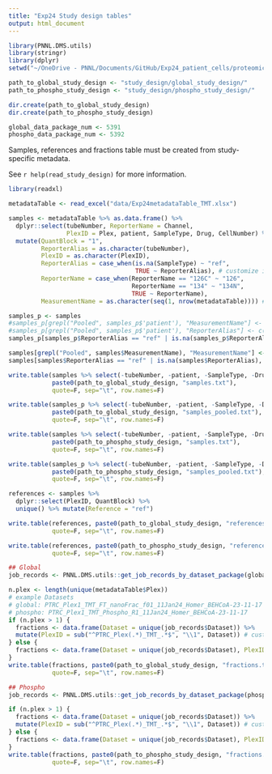 ```yaml
---
title: "Exp24 Study design tables"
output: html_document
---
```


```r
library(PNNL.DMS.utils)
library(stringr)
library(dplyr)
setwd("~/OneDrive - PNNL/Documents/GitHub/Exp24_patient_cells/proteomics/")
```



```r
path_to_global_study_design <- "study_design/global_study_design/"
path_to_phospho_study_design <- "study_design/phospho_study_design/"

dir.create(path_to_global_study_design)
dir.create(path_to_phospho_study_design)

global_data_package_num <- 5391
phospho_data_package_num <- 5392

```


Samples, references and fractions table must be created from study-specific metadata. 

See `r help(read_study_design)` for more information.


```r
library(readxl)

metadataTable <- read_excel("data/Exp24metadataTable_TMT.xlsx")

samples <- metadataTable %>% as.data.frame() %>%
  dplyr::select(tubeNumber, ReporterName = Channel, 
                PlexID = Plex, patient, SampleType, Drug, CellNumber) %>%
  mutate(QuantBlock = "1",
         ReporterAlias = as.character(tubeNumber),
         PlexID = as.character(PlexID),
         ReporterAlias = case_when(is.na(SampleType) ~ "ref",
                                   TRUE ~ ReporterAlias), # customize if reference changes
         ReporterName = case_when(ReporterName == "126C" ~ "126",       ## Here we make the channel names match the
                                  ReporterName == "134" ~ "134N",       ## format of the converter_ion conversion table.
                                  TRUE ~ ReporterName),
         MeasurementName = as.character(seq(1, nrow(metadataTable)))) # measurement names must be unique

samples_p <- samples
#samples_p[grepl("Pooled", samples_p$'patient'), "MeasurementName"] <- c("Pooled 1", "Pooled 2")
#samples_p[grepl("Pooled", samples_p$'patient'), "ReporterAlias"] <- c("Pooled 1", "Pooled 2")
samples_p[samples_p$ReporterAlias == "ref" | is.na(samples_p$ReporterAlias), "MeasurementName"] <- NA

samples[grepl("Pooled", samples$MeasurementName), "MeasurementName"] <- NA
samples[samples$ReporterAlias == "ref" | is.na(samples$ReporterAlias), "MeasurementName"] <- NA

write.table(samples %>% select(-tubeNumber, -patient, -SampleType, -Drug, -CellNumber), 
            paste0(path_to_global_study_design, "samples.txt"),
            quote=F, sep="\t", row.names=F)

write.table(samples_p %>% select(-tubeNumber, -patient, -SampleType, -Drug, -CellNumber), 
            paste0(path_to_global_study_design, "samples_pooled.txt"),
            quote=F, sep="\t", row.names=F)

write.table(samples %>% select(-tubeNumber, -patient, -SampleType, -Drug, -CellNumber), 
            paste0(path_to_phospho_study_design, "samples.txt"),
            quote=F, sep="\t", row.names=F)

write.table(samples_p %>% select(-tubeNumber, -patient, -SampleType, -Drug, -CellNumber), 
            paste0(path_to_phospho_study_design, "samples_pooled.txt"),
            quote=F, sep="\t", row.names=F)

```


```r
references <- samples %>%
  dplyr::select(PlexID, QuantBlock) %>%
  unique() %>% mutate(Reference = "ref")

write.table(references, paste0(path_to_global_study_design, "references.txt"),
            quote=F, sep="\t", row.names=F)

write.table(references, paste0(path_to_phospho_study_design, "references.txt"),
            quote=F, sep="\t", row.names=F)

```


```r
## Global
job_records <- PNNL.DMS.utils::get_job_records_by_dataset_package(global_data_package_num)

n.plex <- length(unique(metadataTable$Plex))
# example Datasets
# global: PTRC_Plex1_TMT_FT_nanoFrac_f01_11Jan24_Homer_BEHCoA-23-11-17
# phospho: PTRC_Plex1_TMT_Phospho_R1_11Jan24_Homer_BEHCoA-23-11-17	
if (n.plex > 1) {
  fractions <- data.frame(Dataset = unique(job_records$Dataset)) %>%
  mutate(PlexID = sub("^PTRC_Plex(.*)_TMT_.*$", "\\1", Dataset)) # customize if Dataset format changes
} else {
  fractions <- data.frame(Dataset = unique(job_records$Dataset), PlexID = 1)
}
write.table(fractions, paste0(path_to_global_study_design, "fractions.txt"),
            quote=F, sep="\t", row.names=F)

## Phospho
job_records <- PNNL.DMS.utils::get_job_records_by_dataset_package(phospho_data_package_num)

if (n.plex > 1) {
  fractions <- data.frame(Dataset = unique(job_records$Dataset)) %>%
  mutate(PlexID = sub("^PTRC_Plex(.*)_TMT_.*$", "\\1", Dataset)) # customize if Dataset format changes
} else {
  fractions <- data.frame(Dataset = unique(job_records$Dataset), PlexID = 1)
}
write.table(fractions, paste0(path_to_phospho_study_design, "fractions.txt"),
            quote=F, sep="\t", row.names=F)

```

